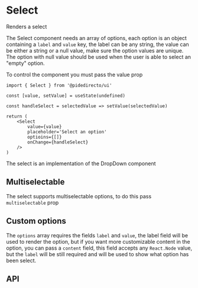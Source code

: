

<Meta of={SelectStories} />

# Select

Renders a select

<Canvas of={SelectStories.Primary} />

The Select component needs an array of options, each option is an object containing a `label` and `value` key, the label can be any string, the value can be either a string or a null value, make sure the option values are unique.
The option with null value should be used when the user is able to select an "empty" option.

To control the component you must pass the value prop
```tsx
import { Select } from '@pidedirecto/ui'

const [value, setValue] = useState(undefined)

const handleSelect = selectedValue => setValue(selectedValue)

return (
    <Select
        value={value}
        placeholder='Select an option'
        optioins={[]}
        onChange={handleSelect}
    />
)

```

The select is an implementation of the DropDown component

## Multiselectable

The select supports multiselectable options, to do this pass `multiselectable` prop

<Canvas of={SelectStories.Multiselectable} />

## Custom options

The `options` array requires the fields `label` and `value`, the label field will be used to render the option, but if you want more customizable content in the option, you can pass a `content` field,
this field accepts any `React.Node` value, but the `label` will be still required and will be used to show what option has been select.

<Canvas of={SelectStories.CustomOptions} />

## API

<ArgTypes of={SelectStories} />

